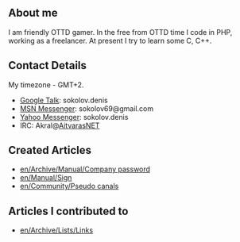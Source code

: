 ==About me==
I am friendly OTTD gamer.
In the free from OTTD time I code in PHP, working as a freelancer.
At present I try to learn some C, C++.
==Contact Details==
My timezone - GMT+2.
* [http://talk.google.com Google Talk]: sokolov.denis
* [http://messenger.msn.com/ MSN Messenger]: sokolov69@gmail.com
* [http://messenger.yahoo.com/ Yahoo Messenger]: sokolov.denis
* IRC: Akral@[http://en.wikipedia.org/wiki/Aitvaras_(network) AitvarasNET]
==Created Articles==
*[[en/Archive/Manual/Company password]]
*[[en/Manual/Sign]]
*[[en/Community/Pseudo canals]]

==Articles I contributed to==
*[[en/Archive/Lists/Links]]